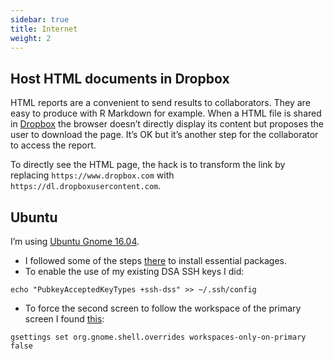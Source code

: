 ```yaml
---
sidebar: true
title: Internet
weight: 2
---
```


## Host HTML documents in Dropbox

HTML reports are a convenient to send results to collaborators. They are easy to produce with R Markdown for example. When a HTML file is shared in [Dropbox](www.dropbox.com) the browser doesn't directly display its content but proposes the user to download the page. It's OK but it's another step for the collaborator to access the report.

To directly see the HTML page, the hack is to transform the link by replacing `https://www.dropbox.com` with `https://dl.dropboxusercontent.com`. 

## Ubuntu

I'm using [Ubuntu Gnome 16.04](https://wiki.ubuntu.com/UbuntuGNOME/GetUbuntuGNOME). 

+ I followed some of the steps [there](http://www.omgubuntu.co.uk/2016/04/10-things-to-do-after-installing-ubuntu-16-04-lts) to install essential packages.
+ To enable the use of my existing DSA SSH keys I did: 

`echo "PubkeyAcceptedKeyTypes +ssh-dss" >> ~/.ssh/config`

+ To force the second screen to follow the workspace of the primary screen I found [this](http://gregcor.com/2011/05/07/fix-dual-monitors-in-gnome-3-aka-my-workspaces-are-broken/): 

`gsettings set org.gnome.shell.overrides workspaces-only-on-primary false`

